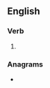 ==English==

===Verb===
{{head|en|verb form}}

# {{en-third-person singular of|feeble}}

===Anagrams===
* {{anagrams|en|a=beeefls|beflees}}